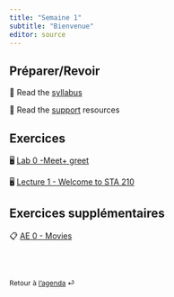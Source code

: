 ```yaml
---
title: "Semaine 1"
subtitle: "Bienvenue"
editor: source
---
```


::: callout-important



:::

## Préparer/Revoir

📖 Read the [syllabus](/course-syllabus.html)

📖 Read the [support](/course-support.html) resources

## Exercices

🖥️ [Lab 0 -](/_slides/lab-0.html)[Meet](/slides/lab-0.html)[+ greet](/_slides/lab-0.html)

🖥️ [Lecture 1 - Welcome to STA 210](/slides/lec-1.html)

## Exercices supplémentaires

📋 [AE 0 - Movies](/ae/ae-0-movies.html)


<br><br>

::: {style="font-size: 0.875em;"}
Retour à [l'agenda](/ "Course schedule") ⏎
:::
